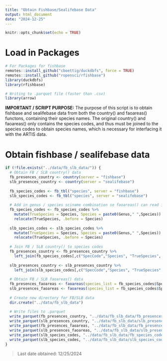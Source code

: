 ```yaml
---
title: "Obtain Fishbase/Sealifebase Data"
output: html_document
date: "2024-12-25"
---
```


```r
knitr::opts_chunk$set(echo = TRUE)
```

# Load in Packages

```r
# For Packages for fishbase
remotes::install_github("cboettig/duckdbfs", force = TRUE)
remotes::install_github("ropensci/rfishbase")
library(duckdbfs)
library(rfishbase)

# Writing to .parquet file (faster than .csv)
library(arrow)
```
**IMPORTANT / SCRIPT PURPOSE:** The purpose of this script is to obtain fishbase and sealifebase data from both the country() and faoareas() functons, containing their species names. The original country() and faoareas() only contains the species codes, and thus must be joined to the species codes to obtain species names, which is necessary for interfacing it with the ARTIS data.

# Obtain fishbase / sealifebase data

```r
if (!file.exists("../data/fb_slb_data/")) {
  # Obtain FB / SLB country() data
  fb_presences_country <- country(server = "fishbase")
  slb_presences_country <- country(server = "sealifebase")
  
  fb_species_codes <- fb_tbl("species", server = "fishbase")
  slb_species_codes <- fb_tbl("species", server = "sealifebase")
  
  # Add in genus / species sciname combination so faoareas() can read it
  fb_species_codes <- fb_species_codes %>%
    mutate(TrueSpecies = Species, Species = paste0(Genus," ",Species)) %>%
    relocate(TrueSpecies, .before = Species)
  
  slb_species_codes <- slb_species_codes %>%
    mutate(TrueSpecies = Species, Species = paste0(Genus," ",Species)) %>%
    relocate(TrueSpecies, .before = Species)
  
  # Join FB / SLB country() to species codes
  fb_presences_country <- fb_presences_country %>%
    left_join(fb_species_codes[,c("SpecCode","Species", "TrueSpecies", "Genus")], by = "SpecCode")
  
  slb_presences_country <- slb_presences_country %>%
    left_join(slb_species_codes[,c("SpecCode","Species", "TrueSpecies", "Genus")], by = "SpecCode")
  
  # Obtain FB / SLB faoareas() data
  fb_presences_faoareas <- faoareas(species_list = fb_species_codes$Species, server = "fishbase")
  slb_presences_faoareas <- faoareas(species_list = fb_species_codes$Species, server = "sealifebase")
  
  # Create new directory for FB/SLB data
  dir.create("../data/fb_slb_data")
  
  # Write files to .parquet
  write_parquet(fb_presences_country, "../data/fb_slb_data/fb_presences_country.parquet")
  write_parquet(slb_presences_country, "../data/fb_slb_data/slb_presences_country.parquet")
  write_parquet(fb_presences_faoareas, "../data/fb_slb_data/fb_presences_faoareas.parquet")
  write_parquet(slb_presences_faoareas, "../data/fb_slb_data/slb_presences_faoareas.parquet")
  write_parquet(slb_species_codes, "../data/fb_slb_data/fb_species_codes")
  write_parquet(slb_species_codes, "../data/fb_slb_data/slb_species_codes.parquet")
}
```

> Last date obtained: 12/25/2024